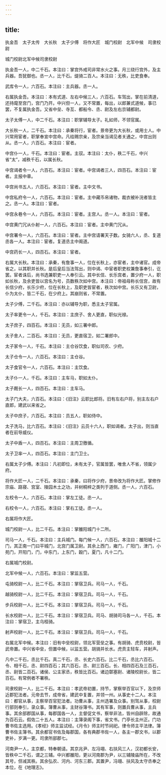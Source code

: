 ```yaml
---
---
---
```

title: 
---

执金吾　太子太传　大长秋　太子少傅　将作大匠　城门校尉　北军中候　司隶校尉

城门校尉北军中候司隶校尉

执金吾一人，中二千石。本注曰：掌宫外戒司非常水火之事。月三绕行宫外，及主兵器。吾犹御也。丞一人，比千石。缇骑二百人。本注曰：无秩，比吏食奉。

武库令一人，六百石。本注曰：主兵器。丞一人。

右属执金吾。本注曰：本有式道、左右中候三人，六百石。车驾出，掌在前清道，还持麾至宫门，宫门乃开。中兴但一人，又不常置，每出，以郎兼式道候，事已罢，不复属执金吾。又省中垒、寺互、都船令、丞、尉及左右京辅都尉。

太子太傅一人，中二千石。本注曰：职掌辅导太子。礼如师，不领官属。

大长秋一人，二千石。本注曰：承秦将行，宦者。景帝更为大长秋，或用士人。中兴常用宦者，职掌奉宣中宫命。凡给赐宗亲，及宗亲当谒见者关通之，中宫出则从。丞一人，六百石。本注曰：宦者。

中宫仆一人，千石。本注曰：宦者。主驭。本注曰：太仆，秩二千石，中兴省“太”，减秩千石，以属长秋。

中宫谒者令一人，六百石。本注曰：宦者。中宫谒者三人，四百石。本注曰：宦者。主报中章。

中宫尚书五人，六百石。本注曰：宦者。主中文书。

中宫私府令一人，六百石。本注曰：宦者。主中藏币帛诸物，裁衣被补浣者皆主之。丞一人。本注曰：宦者。

中宫永巷令一人，六百石。本注曰：宦者。主宫人。丞一人。本注曰：宦者。

中宫黄门冗从仆射一人，六百石。本注曰：宦者。主中黄门冗从。

中宫署令一人，六百石。本注曰：宦者。主中宫请署天子数。女骑六人，丞、复道丞各一人。本注曰：宦者。复道丞主中阁道。

中宫药长一人，四百石。本注曰：宦者。

右属大长秋。本注曰：承秦，有詹事一人，位在长秋上，亦宦者，主中诸官。成帝省之，以其职并长秋。是后皇后当法驾出，则中谒、中宦者职吏权兼詹事奉引，讫罢。宦者诛后，尚书选兼职吏一人奉引云。其中长信、长乐宫者，置少府一人，职如长秋，及余吏皆以宫名为号，员数秩次如中宫。本注曰：帝祖母称长信宫，故有长信少府，长乐少府，位在长秋上，及职吏皆宦者，秩次如中宫。长乐又有卫尉，仆为太仆，皆二千石，在少府上。其崩则省，不常置。

太子少傅，二千石。本注曰：亦以辅导为职，悉主太子官属。

太子率更令一人，千石。本注曰：主庶子、舍人更直，职似光禄。

太子庶子，四百石。本注曰：无员，如三署中郎。

太子舍人，二百石。本注曰：无员，更直宿卫，如二署郎中。

太子家令一人，千石。本注曰：主仓谷饮食，职似司农、少府。

太子仓令一人，六百石。本注曰：主仓谷。

太子食官令一人，六百石。本注曰：主饮食。

太子仆一人，千石。本注曰：主车马，职如太仆。

太子厩长一人，四百石。本注曰：主车马。

太子门大夫，六百石。本注曰：《旧注》云职比郎将。旧有左右户将，别主左右户直郎，建武以来省之。

太子中庶子，六百石。本注曰：员五人，职如侍中。

太子洗马，比六百石。本注曰：《旧注》云员十六人，职如谒者。太子出，则当直者在前导威仪。

太子中盾一人，四百石。本注曰：主周卫徼循。

太子卫率一人，四百石。本注曰：主门卫士。

右属太子少傅。本注曰：凡初即位，未有太子，官属皆罢，唯舍人不省，领属少府。

将作大匠一人，二千石。本注曰：承秦，曰将作少府，景帝改为将作大匠。掌修作宗庙、路寝、宫室、陵园木土之功，并树桐梓之类列于道侧。丞一人，六百石。

左校令一人，六百石。本注曰：掌左工徒。丞一人。

右校令一人，六百石。本注曰：掌右工徒。丞一人。

右属将作大匠。

城门校尉一人，比二千石。本注曰：掌雒阳城门十二所。

司马一人，千石。本注曰：主兵城门。每门候一人，六百石。本注曰：雒阳城十二门，其正南一门曰平城门，北宫门属卫尉。其余上西门，雍门，广阳门，津门，小苑门，开阳门，门，中东门，上东门，穀门，夏门，凡十二门。

右属城门校尉。

北军中候一人，六百石。本注曰：掌监五营。

屯骑校尉一人，比二千石。本注曰：掌宿卫兵。司马一人，千石。

越骑校尉一人，比二千石。本注曰：掌宿卫兵。司马一人，千石。

步兵校尉一人，比二千石。本注曰：掌宿卫兵。司马一人，千石。

长水校尉一人，比二千石。本注曰：掌宿卫兵。司马、胡骑司马各一人，千石。本注曰：掌宿卫，主乌桓骑。

射声校尉一人，比二千石。本注曰：掌宿卫兵。司马一人，千石。

右属北军中候。本注曰：旧有中垒校尉，领北军营垒之事。有胡骑、虎贲校尉，皆武帝置。中兴省中垒，但置中候，以监五营。胡骑并长水。虎贲主轻车，并射声。

凡中二千石，丞比千石。真二千石，丞、长史六百石。比二千石，丞比六百石。令、相千石，丞、尉四百石；其六百石，丞、尉三百石。长、相四百石及三百石，丞、尉皆二百石。诸侯、公主家丞，秩皆比百石。诸边鄣塞尉、诸陵校尉长，皆二百石。有常例者不署秩。

司隶校尉一人，比二千石。本注曰：孝武帝初置，持节，掌察举百官以下，及京师近郡犯法者。元帝去节，成帝省，建武中复置，并领一州。从事史十二人。本注曰：都官从事，主察举百官犯法者。功曹从事，主州选署及众事。别驾从事，校尉行部则奉引，录众事。簿曹从事，主财谷簿书。其有军事，则置兵曹从事，主兵事。其余部郡国从事，每郡国各一人，主督促文书，察举非法，皆州自辟除，故通为百石云。假佐二十五人。本注曰：主簿录阁下事，省文书。门亭长主州正。门功曹书佐主选用。《孝经》师主监试经。《月令》师主时节祠祀。律令师主平法律。簿曹书佐主簿书。其余都官书佐及每郡国，各有典郡书佐一人，各主一郡文书，以郡吏补，岁满一更。司隶所部郡七。

河南尹一人，主京都，特奉朝请。其京兆尹、左冯翊、右扶风三人，汉初都长安，皆秩中二千石，谓之三辅。中兴都雒阳，更以河南郡为尹，以三辅陵庙所在，不改其号，但减其秩。其余弘农、河内、河东三郡。其置尹，冯翊、扶风及太守丞奉之本位，在《地理志》。

